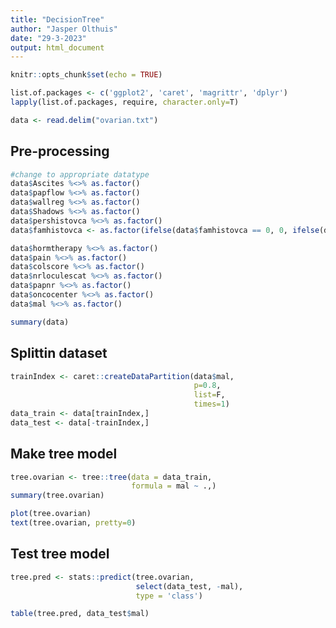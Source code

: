 ```yaml
---
title: "DecisionTree"
author: "Jasper Olthuis"
date: "29-3-2023"
output: html_document
---
```


```r
knitr::opts_chunk$set(echo = TRUE)
```

```r
list.of.packages <- c('ggplot2', 'caret', 'magrittr', 'dplyr')
lapply(list.of.packages, require, character.only=T)
```

```r
data <- read.delim("ovarian.txt")
```

## Pre-processing
```r
#change to appropriate datatype
data$Ascites %<>% as.factor()
data$papflow %<>% as.factor()
data$wallreg %<>% as.factor()
data$Shadows %<>% as.factor()
data$pershistovca %<>% as.factor()
data$famhistovca <- as.factor(ifelse(data$famhistovca == 0, 0, ifelse(data$famhistovca == 1, 1, 2)))

data$hormtherapy %<>% as.factor()
data$pain %<>% as.factor()
data$colscore %<>% as.factor()
data$nrloculescat %<>% as.factor()
data$papnr %<>% as.factor()
data$oncocenter %<>% as.factor()
data$mal %<>% as.factor()
```


```r
summary(data)
```

## Splittin dataset
```r
trainIndex <- caret::createDataPartition(data$mal,
                                         p=0.8,
                                         list=F,
                                         times=1)
data_train <- data[trainIndex,]
data_test <- data[-trainIndex,]
```

## Make tree model
```r
tree.ovarian <- tree::tree(data = data_train, 
                           formula = mal ~ .,)
summary(tree.ovarian)
```

```r
plot(tree.ovarian)
text(tree.ovarian, pretty=0)
```

## Test tree model
```r
tree.pred <- stats::predict(tree.ovarian,
                            select(data_test, -mal),
                            type = 'class')
```

```r
table(tree.pred, data_test$mal)
```


